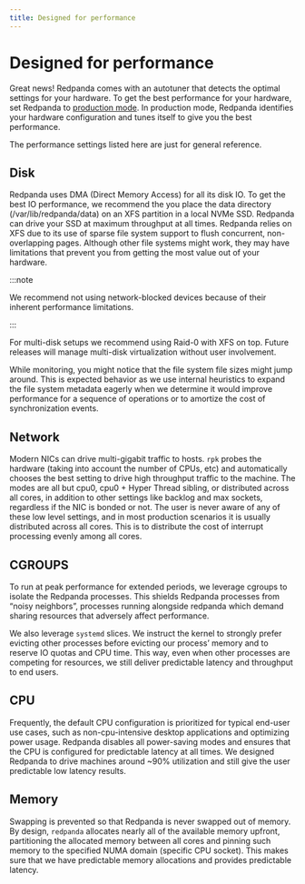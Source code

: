 ```yaml
---
title: Designed for performance
---
```


# Designed for performance

Great news! Redpanda comes with an autotuner that detects the optimal settings for your hardware.
To get the best performance for your hardware, set Redpanda to [production mode](/docs/deploy-self-hosted/production-deployment).
In production mode, Redpanda identifies your hardware configuration and tunes itself to give you the best performance.

The performance settings listed here are just for general reference.

<!-- It’s worth mentioning - as you might have noticed by now - you’ll always
interact with redpanda through `rpk`. `rpk` is the Redpanda Keeper, a command-line interface to automate all tasks related to managing, running, and upgrading
redpanda. We also leverage `systemd` to make it even simpler to run and
operate redpanda as a service. This means you’ll also find yourself using
`systemctl` to start and stop `redpanda`, as well as checking its status. You
can also manage, filter, and rotate the logs created by redpanda through
journalctl.

```
rpk --help             # interact with the server and service
journalctl -u redpanda # see logs
``` -->

## Disk

Redpanda uses DMA (Direct Memory Access) for all its disk IO. To get the
best IO performance, we recommend the you place the data directory
(/var/lib/redpanda/data) on an XFS partition in a local NVMe SSD. Redpanda can
drive your SSD at maximum throughput at all times. Redpanda relies on XFS due
to its use of sparse file system support to flush concurrent, non-overlapping pages.
Although other file systems might work, they may have limitations that prevent
you from getting the most value out of your hardware.

:::note

We recommend not using network-blocked devices because of their inherent performance limitations.

:::

For multi-disk setups we recommend using Raid-0 with XFS on
top. Future releases will manage multi-disk virtualization without user
involvement.

While monitoring, you might notice that the file system file sizes might jump
around. This is expected behavior as we use internal heuristics to expand the
file system metadata eagerly when we determine it would improve performance for a
sequence of operations or to amortize the cost of synchronization events.

## Network

Modern NICs can drive multi-gigabit traffic to hosts. `rpk` probes the hardware
(taking into account the number of CPUs, etc) and automatically chooses the best
setting to drive high throughput traffic to the machine. The modes are all but
cpu0, cpu0 + Hyper Thread sibling, or distributed across all cores, in addition
to other settings like backlog and max sockets, regardless if the NIC is bonded
or not. The user is never aware of any of these low level settings, and in most
production scenarios it is usually distributed across all cores. This is
to distribute the cost of interrupt processing evenly among all cores.

## CGROUPS

To run at peak performance for extended periods, we leverage cgroups
to isolate the Redpanda processes. This shields Redpanda processes from
“noisy neighbors”, processes running alongside redpanda which demand sharing
resources that adversely affect performance.

We also leverage `systemd` slices. We instruct the kernel to strongly prefer
evicting other processes before evicting our process’ memory and to reserve IO
quotas and CPU time. This way, even when other processes are competing for resources,
we still deliver predictable latency and throughput to end users.

## CPU

Frequently, the default CPU configuration is prioritized for typical end-user
use cases, such as non-cpu-intensive desktop applications and optimizing power
usage. Redpanda disables all power-saving modes and ensures that the CPU is
configured for predictable latency at all times. We designed Redpanda to drive
machines around ~90% utilization and still give the user predictable low latency
results.

## Memory

Swapping is prevented so that Redpanda is never swapped out of memory. By
design, `redpanda` allocates nearly all of the available memory upfront,
partitioning the allocated memory between all cores and pinning such memory
to the specified NUMA domain (specific CPU socket). This makes sure that we have predictable memory allocations and provides predictable latency.
